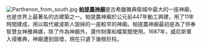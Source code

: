 [[Image:Parthenon_from_south.jpg|left]]
'''[[帕提農神廟|帕提農神廟]]'''是古希臘雅典衛城中最大的一座神廟，也是世界上最著名的古建築之一。帕提農神廟於公元前447年動工興建，用了11年時間建成，用以取代被波斯人毀掉的一座較早的神廟。帕提農神廟最初是為了供奉智慧女神雅典娜，除了作為神廟外，還作財庫和檔案館使用。1687年，威尼斯軍入侵雅典，神廟遭到毀壞，現在只遺下幾根巨柱。